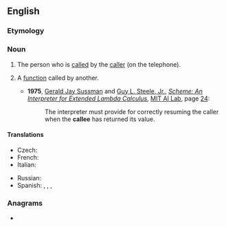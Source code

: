 {{also|čällee}}
==English==

===Etymology===
{{suffix|call|ee|lang=en}}

===Noun===
{{en-noun}}
# {{lb|en|telephony}} The person who is [[called]] by the [[caller]] (on the telephone).
# {{lb|en|computing}} A [[function]] called by another.
#* '''1975''', [[w:Gerald Jay Sussman|Gerald Jay Sussman]] and [[w:Guy L. Steele Jr.|Guy L. Steele, Jr.]], ''[[s:Scheme: An Interpreter for Extended Lambda Calculus|Scheme: An Interpreter for Extended Lambda Calculus]]'', [[w:MIT Computer Science and Artificial Intelligence Laboratory|MIT AI Lab]], page [[s:Scheme: An Interpreter for Extended Lambda Calculus/Section 4|24]]:
#*: The interpreter must provide for correctly resuming the caller when the '''callee''' has returned its value.

====Translations====
{{trans-top|the person who is called by the caller}}
* Czech: {{t|cs|volaný}}
* French: {{t+|fr|appelé|m}}
* Italian: {{t+|it|chiamato|m}}
{{trans-mid}}
* Russian: {{t+|ru|вызыва́емый}} {{t+|ru|абоне́нт}}
* Spanish: {{t+|es|llamada|f}}, {{t+|es|llamado|m}}, {{t+|es|llamadas|f-p}}, {{t+|es|llamados|m-p}}
{{trans-bottom}}

===Anagrams===
* {{anagrams|en|cellae}}